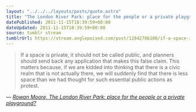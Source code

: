 ```yaml
---
layout: "../../../layouts/posts/quote.astro"
title: "The London River Park: place for the people or a private playground?"
datePublished: 2011-11-15T18:39:59+00:00
dateUpdated: 2011-11-15T18:39:59+00:00
source: tumblr stream
tumblrUrl: https://stream.anglepoised.com/post/12842786108/if-a-space-is-private-it-should-not-be-called
---
```


> If a space is private, it should not be called public, and planners should send back any application that makes this false claim. This matters because, if we are kidded into thinking that there is a civic realm that is not actually there, we will suddenly find that there is less space than we had thought for such essential public actions as protest.

— <cite>[Rowan Moore, _The London River Park: place for the people or a private playground?_](https://www.theguardian.com/artanddesign/2011/nov/13/london-river-park-floating-public-space)</cite>
